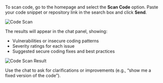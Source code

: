 To scan code, go to the homepage and select the **Scan Code** option. Paste your code snippet or repository link in the search box and click **Send**.  

![Code Scan](../assets/code-scan.png)  

The results will appear in the chat panel, showing:  
- Vulnerabilities or insecure coding patterns  
- Severity ratings for each issue  
- Suggested secure coding fixes and best practices  

![Code Scan Result](../assets/code-scan-result.png)  

Use the chat to ask for clarifications or improvements (e.g., “show me a fixed version of the code”).  

